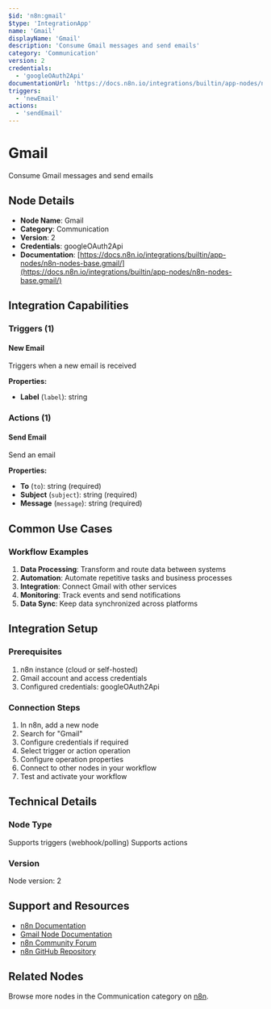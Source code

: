 ```yaml
---
$id: 'n8n:gmail'
$type: 'IntegrationApp'
name: 'Gmail'
displayName: 'Gmail'
description: 'Consume Gmail messages and send emails'
category: 'Communication'
version: 2
credentials:
  - 'googleOAuth2Api'
documentationUrl: 'https://docs.n8n.io/integrations/builtin/app-nodes/n8n-nodes-base.gmail/'
triggers:
  - 'newEmail'
actions:
  - 'sendEmail'
---
```


# Gmail

Consume Gmail messages and send emails

## Node Details

- **Node Name**: Gmail
- **Category**: Communication
- **Version**: 2
- **Credentials**: googleOAuth2Api
- **Documentation**: [https://docs.n8n.io/integrations/builtin/app-nodes/n8n-nodes-base.gmail/](https://docs.n8n.io/integrations/builtin/app-nodes/n8n-nodes-base.gmail/)

## Integration Capabilities

### Triggers (1)

#### New Email

Triggers when a new email is received

**Properties:**

- **Label** (`label`): string

### Actions (1)

#### Send Email

Send an email

**Properties:**

- **To** (`to`): string (required)
- **Subject** (`subject`): string (required)
- **Message** (`message`): string (required)

## Common Use Cases

### Workflow Examples

1. **Data Processing**: Transform and route data between systems
2. **Automation**: Automate repetitive tasks and business processes
3. **Integration**: Connect Gmail with other services
4. **Monitoring**: Track events and send notifications
5. **Data Sync**: Keep data synchronized across platforms

## Integration Setup

### Prerequisites

1. n8n instance (cloud or self-hosted)
2. Gmail account and access credentials
3. Configured credentials: googleOAuth2Api

### Connection Steps

1. In n8n, add a new node
2. Search for "Gmail"
3. Configure credentials if required
4. Select trigger or action operation
5. Configure operation properties
6. Connect to other nodes in your workflow
7. Test and activate your workflow

## Technical Details

### Node Type

Supports triggers (webhook/polling)
Supports actions

### Version

Node version: 2

## Support and Resources

- [n8n Documentation](https://docs.n8n.io/)
- [Gmail Node Documentation](https://docs.n8n.io/integrations/builtin/app-nodes/n8n-nodes-base.gmail/)
- [n8n Community Forum](https://community.n8n.io/)
- [n8n GitHub Repository](https://github.com/n8n-io/n8n)

## Related Nodes

Browse more nodes in the Communication category on [n8n](https://n8n.io/integrations/).
